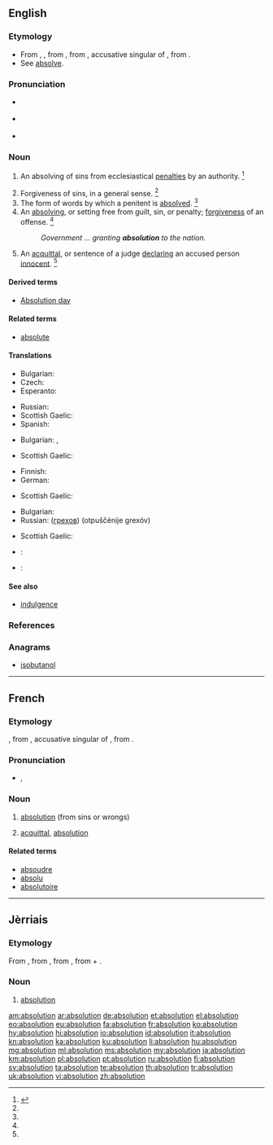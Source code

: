 {{also|Absolution}}
==English==

===Etymology===
* From {{etyl|enm|en}} {{term|absolucion|lang=enm}}, {{term|absolucioun|lang=enm}}, from {{etyl|fro|en}} {{term|absolution|lang=fro}}, from {{etyl|la|en}} {{term/t|la|absolūtiōnem}}, accusative singular of {{term/t|la|absolūtiō||acquittal}}, from {{term/t|la|absolvō||absolve}}.
* See [[absolve]].

===Pronunciation===
* {{a|RP}} {{IPA|/æb.səˈluː.ʃn̩/}}
* {{a|US}} {{IPA|/ˌæb.səˈlu.ʃn̩/|/ˌæb.səˈlju.ʃn̩/}}
* {{rhymes|uːʃən}}

===Noun===
{{en-noun}}

# {{context|ecclesiastical|lang=en}} An absolving of sins from ecclesiastical [[penalty|penalties]] by an authority. {{defdate|First attested around 1150 to 1350.}}<ref name=SOED>{{reference-book|last =|first =|authorlink =|coauthors =|editor =Brown, Lesley|others =|title = The Shorter Oxford English Dictionary|origdate =|origyear = 1933|origmonth =|url =|format =|accessdate =|accessyear =|accessmonth =|edition = 5th|date =|year =2003|month =|publisher =Oxford University Press|location =Oxford, UK|language =|id =|doi =|isbn =978-0-19-860575-7|lccn =|ol =|pages =9|chapter =|chapterurl =|quote =}}</ref>
# Forgiveness of sins, in a general sense. {{defdate|First attested around 1150 to 1350.}}<ref name=SOED/>
# The form of words by which a penitent is [[absolved]]. {{defdate|First attested around 1350 to 1470.}}<ref name=SOED/>
# An [[absolve|absolving]], or setting free from guilt, sin, or penalty; [[forgiven]]ess of an offense. {{defdate|First attested around 1350 to 1470.}}<ref name=SOED/>
#: ''Government ... granting '''absolution''' to the nation.''
# {{context|civil|_|legal|obsolete|lang=en}} An [[acquittal]], or sentence of a judge [[declare|declaring]] an accused person [[innocent]]. {{defdate|First attested in the early 17<sup>th</sup> century.}}<ref name=SOED/>

====Derived terms====
* [[Absolution day]]

====Related terms====
* [[absolute]]

====Translations====
{{trans-top|absolving or setting free from guilt, sin or penalty; forgiveness of an offense}}
* Bulgarian: {{t+|bg|опрощение}}
* Czech: {{t-|cs|rozhřešení|n}}
* Esperanto: {{t-|eo|absolvo}}
{{trans-mid}}
* Russian: {{t+|ru|прощение|n|tr=proščénije}}
* Scottish Gaelic: {{t-|gd|saoradh|m}}
* Spanish: {{t+|es|absolución|f}}
{{trans-bottom}}

{{trans-top|acquittal, or sentence of a judge declaring an accused person innocent}}
* Bulgarian: {{t-|bg|оправдаване}}, {{t-|bg|[[освобождаване]] [[от]] [[отговорност]]}}
{{trans-mid}}
* Scottish Gaelic: {{t-|gd|saoradh|m}}
{{trans-bottom}}

{{trans-top|exercise of priestly jurisdiction in the sacrament of penance, by which Catholics believe the sins of the truly penitent are forgiven}}
* Finnish: {{t+|fi|synninpäästö}}
* German: {{t+|de|Absolution|f}}
{{trans-mid}}
* Scottish Gaelic: {{t-|gd|saoradh|m}}
{{trans-bottom}}

{{trans-top|absolving from ecclesiastical penalties}}
* Bulgarian: {{t+|bg|опрощение}}
* Russian: {{t+|ru|отпущение|n}} ([[грех|грехов]]) (otpuščénije grexóv)
{{trans-mid}}
* Scottish Gaelic: {{t-|gd|saoradh|m}}
{{trans-bottom}}

{{trans-top|form of words by which a penitent is absolved}}
{{trans-mid}}
{{trans-bottom}}

{{trans-top|delivery, in speech}}
{{trans-mid}}
{{trans-bottom}}

{{checktrans-top}}
* {{ttbc|roa-jer}}: {{tø|roa-jer|absolution|f}}
{{trans-mid}}
* {{ttbc|nov}}: {{tø|nov|absolutione}}
{{trans-bottom}}

====See also====
* [[indulgence]]

===References===
<references/>

===Anagrams===
* [[isobutanol#English|isobutanol]]

----

==French==

===Etymology===
{{etyl|fro|fr}}, from {{etyl|la|fr}} {{term/t|la|absolūtiōnem}}, accusative singular of {{term/t|la|absolūtiō||acquittal}}, from {{term/t|la|absolvō||absolve}}.

===Pronunciation===
* {{IPA|/absɔlysjɔ̃/|lang=fr}}, {{X-SAMPA|/absOlysjO~/}}

===Noun===
{{fr-noun|f}}

# [[#English|absolution]] (from sins or wrongs)
# {{context|legal|lang=fr}} [[acquittal]], [[#English|absolution]]

====Related terms====
* [[absoudre]]
* [[absolu]]
* [[absolutoire]]

----

==Jèrriais==

===Etymology===
From {{etyl|fro|roa-jer}} {{term|absolution|lang=fro}}, from {{etyl|la|roa-jer}} {{term|absolutio|absolūtiō, absolūtiōnem|acquittal|lang=la}}, from {{term|absolvo|absolvō, absolvere|absolve, acquit|lang=la}}, from {{term|ab||from, away from|lang=la}} + {{term|solvo|solvō, solvere|release, loosen, dissolve, take apart|lang=la}}.

===Noun===
{{roa-jer-noun|f}}

# [[#English|absolution]]

[[am:absolution]]
[[ar:absolution]]
[[de:absolution]]
[[et:absolution]]
[[el:absolution]]
[[eo:absolution]]
[[eu:absolution]]
[[fa:absolution]]
[[fr:absolution]]
[[ko:absolution]]
[[hy:absolution]]
[[hi:absolution]]
[[io:absolution]]
[[id:absolution]]
[[it:absolution]]
[[kn:absolution]]
[[ka:absolution]]
[[ku:absolution]]
[[li:absolution]]
[[hu:absolution]]
[[mg:absolution]]
[[ml:absolution]]
[[ms:absolution]]
[[my:absolution]]
[[ja:absolution]]
[[km:absolution]]
[[pl:absolution]]
[[pt:absolution]]
[[ru:absolution]]
[[fi:absolution]]
[[sv:absolution]]
[[ta:absolution]]
[[te:absolution]]
[[th:absolution]]
[[tr:absolution]]
[[uk:absolution]]
[[vi:absolution]]
[[zh:absolution]]